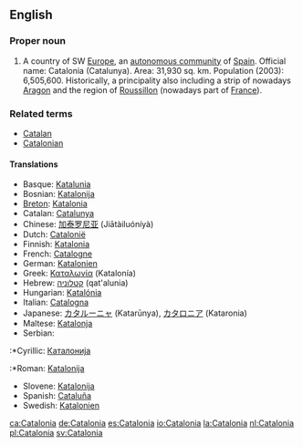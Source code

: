 ==English==
{{wikipedia}}
===Proper noun===
{{en-proper noun}}
#A country of SW [[Europe]], an [[autonomous community]] of [[Spain]]. Official name: Catalonia (Catalunya). Area: 31,930 sq. km. Population (2003): 6,505,600. Historically, a principality also including a strip of nowadays [[Aragon]] and the region of [[Roussillon]] (nowadays part of [[France]]).

===Related terms===
*[[Catalan]]
*[[Catalonian]]

====Translations====
*Basque: [[Katalunia]]
*Bosnian: [[Katalonija]] {{f}}
*[[Breton]]: [[Katalonia]]
*Catalan: [[Catalunya]]
*Chinese: [[加泰罗尼亚]] (Jiātàiluóníyà)
*Dutch: [[Catalonië]] {{n}}
*Finnish: [[Katalonia]]
*French: [[Catalogne]] {{f}}
*German: [[Katalonien]]
*Greek: [[Καταλωνία]] (Katalonía) {{f}}
*Hebrew: [[קטלוניה]] (qat'alunia)
*Hungarian: [[Katalónia]]
*Italian: [[Catalogna]]
*Japanese: [[カタルーニャ]] (Katarūnya), [[カタロニア]] (Kataronia)
*Maltese: [[Katalonja]]
*Serbian:
:*Cyrillic: [[Каталонија]] {{f}}
:*Roman: [[Katalonija]] {{f}}
*Slovene: [[Katalonija]] {{f}}
*Spanish: [[Cataluña]]
*Swedish: [[Katalonien]]

[[ca:Catalonia]]
[[de:Catalonia]]
[[es:Catalonia]]
[[io:Catalonia]]
[[la:Catalonia]]
[[nl:Catalonia]]
[[pl:Catalonia]]
[[sv:Catalonia]]